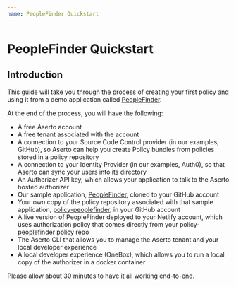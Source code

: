 ```yaml
---
name: PeopleFinder Quickstart
---
```



# PeopleFinder Quickstart

## Introduction

This guide will take you through the process of creating your first policy and using it from a 
demo application called [PeopleFinder](https://github.com/aserto-demo/peoplefinder).

At the end of the process, you will have the following:
*   A free Aserto account
*   A free tenant associated with the account
*   A connection to your Source Code Control provider (in our examples, GitHub), so Aserto can help you create Policy bundles from policies stored in a policy repository
*   A connection to your Identity Provider (in our examples, Auth0), so that Aserto can sync your users into its directory
*   An Authorizer API key, which allows your application to talk to the Aserto hosted authorizer 
*   Our sample application, [PeopleFinder](github.com/aserto-demo/peoplefinder), cloned to your GitHub account
*   Your own copy of the policy repository associated with that sample application, [policy-peoplefinder](github.com/aserto-dev/policy-peoplefinder), in your GitHub account
*   A live version of PeopleFinder deployed to your Netlify account, which uses authorization policy that comes directly from your policy-peoplefinder policy repo
*   The Aserto CLI that allows you to manage the Aserto tenant and your local developer experience
*   A local developer experience (OneBox), which allows you to run a local copy of the authorizer in a docker container

Please allow about 30 minutes to have it all working end-to-end.
